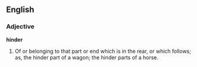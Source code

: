==English==

===Adjective===

'''hinder'''

#Of or belonging to that part or end which is in the rear, or which follows; as, the hinder part of a wagon; the hinder parts of a horse.